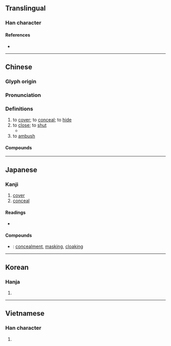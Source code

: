 {{character info}}
{{character info|0x2F8C1}}
==Translingual==

===Han character===
{{Han char|rn=64|rad=手|as=08|sn=11|four=54016|canj=QKLU|ids=⿰扌奄}}

====References====
* {{Han ref|kx=0439.090|dkj=12285|dj=0790.030|hdz=31893.050|uh=63A9|ud=25513|bh=B1BB|bd=45499}}

----

==Chinese==
{{zh-forms}}

===Glyph origin===
{{Han etym}}

===Pronunciation===
{{zh-pron
|m=yǎn
|c=jim2
|h=pfs=
|md=
|mn=am/om/ng/iám
|w=
|mc=y
|oc=y
|cat=v
}}

===Definitions===
{{zh-hanzi}}

# to [[cover]]; to [[conceal]]; to [[hide]]
# to [[close]]; to [[shut]]
#* {{zh-x|秋 燈 '''掩''' 卷 懷 千古|[Under] the autumn lamp, [I] '''shut''' my book and think to the ages past|CL|ref='''1910''', {{lang|zh|黃玹}} ({{w|Hwang Hyeon}}), {{lang|zh|《絶命詩》}} (Poem on ending one's life), {{lang|zh|《梅泉集》}}}}
# to [[ambush]]

====Compounds====
{{zh-der|半開半掩|兩葉掩目|半掩半開|盜鐘掩耳|掩殺|掩閉|掩雀捕蟬|掩門|掩護射擊|掩口|掩不住|掩咯雞|掩埋|掩耳盜鈴|掩瑕藏疾|掩瞞|掩沒|掩泣|掩惡溢美|掩賢妒善|掩耳|掩骼埋胔|掩淚|掩其不備|瑕不掩瑜|掩惡揚善|掩鼻蹙頞|掩鼻而過|掩鼻偷香|掩耳偷鈴|打掩護|掩鼻|抉瑕掩瑜|掩涕|掩旗息鼓|掩襲|掩面失色|掩蓋|掩罪藏惡|撲掩|掩護|掩抑|掩袖|盜鈴掩耳|掩其無備|掩飾|毫不掩飾|瑜不掩瑕|掩體|掩映生姿|掩面|掩人耳目|掩埋場|掩蔽部|敷掩|掩耳而走|掩口盧胡|掩罪飾非|東掩西遮|水來土掩|掩入|掩卷|掩目捕雀|掩耳盜鐘|東遮西掩|掩星|掩口胡盧|掩映|掩護部隊|掩藏|掩蔽|掩住|藏掩|胡撲掩|虛掩|竊鐘掩耳|花遮柳掩|難掩|遮遮掩掩|衛生掩埋|遮掩|遮前掩後}}

----

==Japanese==

===Kanji===
{{ja-kanji|grade=|rs=手08}}

# [[cover]]
# [[conceal]]

====Readings====
* {{ja-readings|on=[[えん]] (en)|kun=[[おおう]] (oou)}}

====Compounds====
* {{ja-r|掩蔽|えんぺい}}: [[concealment]], [[masking]], [[cloaking]]

----

==Korean==

===Hanja===
{{ko-hanja|hangeul=엄|eumhun=|rv=eom|mr=ŏm|y=em}}

# {{rfdef|ko|sort=手08}}

----

==Vietnamese==

===Han character===
{{vi-readings|rs=手08|reading=ém}}

# {{rfdef|vi|sort=手08}}